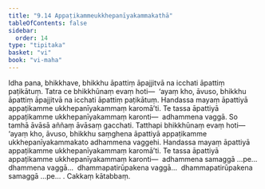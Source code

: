 ```yaml
---
title: "9.14 Appaṭikammeukkhepanīyakammakathā"
tableOfContents: false
sidebar:
  order: 14
type: "tipitaka"
basket: "vi"
book: "vi-maha"
---
```



<DynamicBreadcrumb />

<Division number="416" book="vi-maha" e="ch" v="3" p="458">

<Paragraph number="1854" book="vi-maha">
Idha pana, bhikkhave, bhikkhu āpattiṃ āpajjitvā na icchati āpattiṃ paṭikātuṃ. Tatra ce bhikkhūnaṃ evaṃ hoti—  ‘ayaṃ kho, āvuso, bhikkhu āpattiṃ āpajjitvā na icchati āpattiṃ paṭikātuṃ. Handassa mayaṃ āpattiyā appaṭikamme ukkhepanīyakammaṃ karomā’ti. Te tassa āpattiyā appaṭikamme ukkhepanīyakammaṃ karonti—  adhammena vaggā. So tamhā āvāsā aññaṃ āvāsaṃ gacchati. Tatthapi bhikkhūnaṃ evaṃ hoti—  ‘ayaṃ kho, āvuso, bhikkhu saṃghena āpattiyā appaṭikamme ukkhepanīyakammakato adhammena vaggehi. Handassa mayaṃ āpattiyā appaṭikamme ukkhepanīyakammaṃ karomā’ti. Te tassa āpattiyā appaṭikamme ukkhepanīyakammaṃ karonti—  adhammena samaggā …pe…  dhammena vaggā…  dhammapatirūpakena vaggā…  dhammapatirūpakena samaggā …pe… .

</Paragraph>
</Division>

<Paragraph number="1855" type="center" book="vi-maha">
Cakkaṃ kātabbaṃ.
</Paragraph>